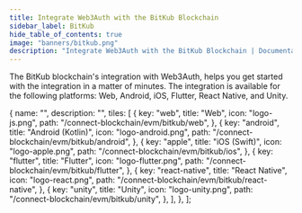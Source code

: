 ```yaml
---
title: Integrate Web3Auth with the BitKub Blockchain
sidebar_label: BitKub
hide_table_of_contents: true
image: "banners/bitkub.png"
description: "Integrate Web3Auth with the BitKub Blockchain | Documentation - Web3Auth"
---
```



<SEO
  title="Integrate Web3Auth with the BitKub Blockchain"
  description="Integrate Web3Auth with the BitKub Blockchain | Documentation - Web3Auth"
  image="https://web3auth.io/docs/banners/bitkub.png"
  slug="/connect-blockchain/evm/bitkub"
/>

The BitKub blockchain's integration with Web3Auth, helps you get started with the integration in a
matter of minutes. The integration is available for the following platforms: Web, Android, iOS,
Flutter, React Native, and Unity.

  {
    name: "",
    description: "",
    tiles: [
      {
        key: "web",
        title: "Web",
        icon: "logo-js.png",
        path: "/connect-blockchain/evm/bitkub/web",
      },
      {
        key: "android",
        title: "Android (Kotlin)",
        icon: "logo-android.png",
        path: "/connect-blockchain/evm/bitkub/android",
      },
      {
        key: "apple",
        title: "iOS (Swift)",
        icon: "logo-apple.png",
        path: "/connect-blockchain/evm/bitkub/ios",
      },
      {
        key: "flutter",
        title: "Flutter",
        icon: "logo-flutter.png",
        path: "/connect-blockchain/evm/bitkub/flutter",
      },
      {
        key: "react-native",
        title: "React Native",
        icon: "logo-react.png",
        path: "/connect-blockchain/evm/bitkub/react-native",
      },
      {
        key: "unity",
        title: "Unity",
        icon: "logo-unity.png",
        path: "/connect-blockchain/evm/bitkub/unity",
      },
    ],
  },
];

<Tiles tileGroups={BitKub} />
